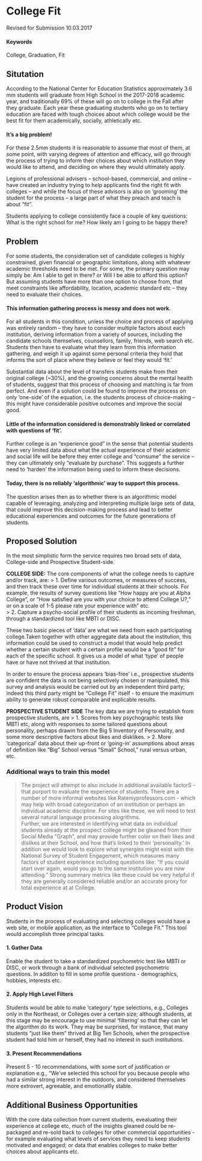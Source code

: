 # College Fit {#slug-two}
Revised for Submission 10.03.2017

#### Keywords

College, Graduation, Fit

## Situtation

According to the National Center for Education Statistics approximately 3.6 mm students will graduate from High School in the 2017-2018 academic year, and traditionally 69% of these will go on to college in the Fall after they graduate. Each year these graduating students who go on to tertiary education are faced with tough choices about which college would be the best fit for them academically, socially, athletically etc.

#### It’s a big problem!

For these 2.5mm students it is reasonable to assume that most of them, at some point, with varying degrees of attention and efficacy, will go through the process of trying to inform their choices about which institution they would like to attend, and deciding on where they would ultimately apply.

Legions of professional advisers – school-based, commercial, and online – have created an industry trying to help applicants find the right fit with colleges – and while the focus of these advisors is also on ‘grooming’ the student for the process – a large part of what they preach and teach is about “fit”.

Students applying to college consistently face a couple of key questions: What is the right school for me?  How likely am I going to be happy there? 

## Problem

For some students, the consideration set of candidate colleges is highly constrained, given financial or geographic limitations, along with whatever academic thresholds need to be met.  For some, the primary question may simply be: Am I able to get in there? or Will I be able to afford this option?  But assuming students have more than one option to choose from, that meet constraints like affordability, location, academic standard etc – they need to evaluate their choices. 

#### This information gathering process is messy and does not work.

For all students in this condition, unless the choice and process of applying was entirely random – they have to consider multiple factors about each institution, deriving information from a variety of sources, including the candidate schools themselves, counsellors, family, friends, web search etc.   Students then have to evaluate what they learn from this information gathering, and weigh it up against some personal criteria they hold that informs the sort of place where they believe or feel they would ‘fit.’   

Substantial data about the level of transfers students make from their original college (~30%), and the growing concerns about the mental health of students, suggest that this process of choosing and matching is far from perfect.  And even if a solution could be found to improve the process on only ‘one-side’ of the equation, i.e. the students process of choice-making – this might have considerable positive outcomes and improve the social good.

#### Little of the information considered is demonstrably linked or correlated with questions of ‘fit’.

Further college is an “experience good” in the sense that potential students have very limited data about what the actual experience of their academic and social life will be before they enter college and "consume" the service -- they can ultimately only “evaluate by purchase”.   This suggests a further need to ‘harden’ the information being used to inform these decisions.

#### Today, there is no reliably ‘algorithmic’ way to support this process. 

The question arises then as to whether there is an algorithmic model capable of leveraging, analyzing and interpreting multiple large sets of data, that could improve this decision-making process and lead to better educational experiences and outcomes for the future generations of students.

## Proposed Solution

In the most simplistic form the service requires two broad sets of data, College-side and Prospective Student-side.  

**COLLEGE SIDE:** The core components of what the college needs to capture and/or track, are: 
> 1. Define various outcomes, or measures of success, and then track these over time for individual students at their schools.  For example, the results of survey questions like "How happy are you at Alpha College", or "How satisfied are you with your choice to attend College U?," or on a scale of 1-5 please rate your experience with" etc.  
> 2. Capture a psycho-social profile of their students as incoming freshman, through a standardized tool like MBTI or DISC. 

These two basic pieces of 'data' are what we need from each participating college.Taken together with other aggregate data about the institution, this information could be used to construct a model that would help predict whether a certain student with a certain profile would be a “good fit” for each of the specific school.  It gives us a model of what 'type' of people have or have not thrived at that institution.

In order to ensure the process appears 'bias-free' i.e., prospective students are confident the data is not being selectively chosen or manipulated, this survey and analysis would be carried out by an independent third party; indeed this third party might be "College Fit" itself - to ensure the maximum ability to generate robust comparable and explicable results.

**PROSPECTIVE STUDENT SIDE**
The key data we are trying to establish from prospective students, are
> 1. Scores from key psychographic tests like MBTI etc, along with responses to some tailored questions about personality, perhaps drawin from the Big 5 Inventory of Personality, and some more descriptive factors about likes and disklikes.
> 2. More 'categorical' data about their up-front or 'going-in' assumptions about areas of definition like "Big" School versus "Small" School," rural versus urban, etc.

### Additional ways to train this model
> The project will attempt to also include in additional available factorS - that purport to evaluate the experience of students. There are a number of more informal websites like Ratemyprofessors.com - which may help with broad categorization of an institution or perhaps an individual academic discipline.  For sites like these, we will need to test several natural language processing alogrithms.  
> Further, we are interested in identifying what data  on individual students already at the prospect college might be gleaned from their Social Media "Graph", and may provide further color on their likes and dislikes at their School, and how that's linked to their 'personality.'
> In addition we would look to explore what synergies might exist with the National Survey of Student Engagement, which measures many factors of student experience including questions like: "If you could start over again, would you go to the same institution you are now attending."  Strong summary metrics like these could be very helpful if they are generally considered reliable and/or an accurate proxy for total experience at at College.

## Product Vision
Students in the process of evaluating and selecting colleges would have a web site, or mobile application, as the interface to "College Fit."  This tool would accomplish three principal tasks.

#### 1. Gather Data 
Enable the student to take a standardized psychometric test like MBTI or DISC, or work through a bank of individual selected psychometric questions.  In additon to fill in some profile questions - demographics, hobbies, interests etc.

#### 2. Apply High Level Filters
Students would be able to make 'category' type selections, e.g., Colleges only in the Northeast, or Colleges over a certain size; although students, at this stage may be encourage to use minimal 'filtering' so that they can let the algorithm do its work.  They may be surprised, for instance, that many students "just like them" thrived at Big Ten Schools, when the prospective student had told him or herself, they had no interest in such institutions.

#### 3. Present Recommendations
Present 5 - 10 recommendations, with some sort of justification or explanation e.g., "We've selected this school for you because people who had a similar strong interest in the outdoors, and considered themselves more extrovert, agreeable, and emotionallly stable.

## Additional Business Opportunities
With the core data collection from current students, evealuating their experience at college etc, much of the insights gleaned could be re-packaged and re-sold back to colleges for other commercial opportunities - for example evaluating what levels of services they need to keep students motivated and engaged; or data that enables colleges to make better choices about applicants etc.
